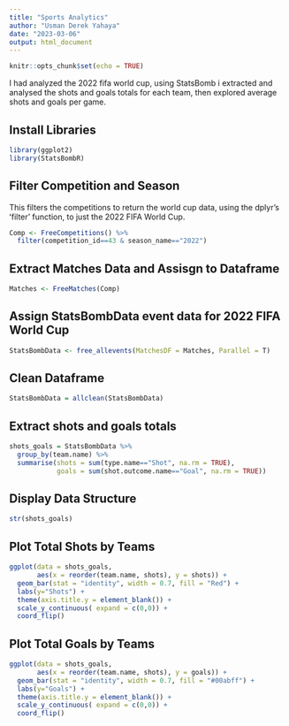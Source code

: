 ---
title: "Sports Analytics"
author: "Usman Derek Yahaya"
date: "2023-03-06"
output: html_document
---

```{r, include=FALSE}
knitr::opts_chunk$set(echo = TRUE)
```

I had analyzed the 2022 fifa world cup, using StatsBomb i extracted and analysed the shots and goals totals for each team, then explored average shots and goals per game.  

## Install Libraries
```{r}
library(ggplot2)
library(StatsBombR)
```

## Filter Competition and Season
This filters the competitions to return the world cup data, using the dplyrʼs ʻfilterʼ function, to just the 2022 FIFA World Cup. 
```{r, echo=FALSE}
Comp <- FreeCompetitions() %>%
  filter(competition_id==43 & season_name=="2022")
```

## Extract Matches Data and Assisgn to Dataframe
```{r}
Matches <- FreeMatches(Comp)
```

## Assign StatsBombData event data for 2022 FIFA World Cup
```{r}
StatsBombData <- free_allevents(MatchesDF = Matches, Parallel = T)
```

## Clean Dataframe
```{r}
StatsBombData = allclean(StatsBombData) 
```

## Extract shots and goals totals 
```{r}
shots_goals = StatsBombData %>%
  group_by(team.name) %>%
  summarise(shots = sum(type.name=="Shot", na.rm = TRUE),
            goals = sum(shot.outcome.name=="Goal", na.rm = TRUE))
```

## Display Data Structure
```{r}
str(shots_goals)
```


## Plot Total Shots by Teams 
```{r}
ggplot(data = shots_goals,
       aes(x = reorder(team.name, shots), y = shots)) +
  geom_bar(stat = "identity", width = 0.7, fill = "Red") +
  labs(y="Shots") +
  theme(axis.title.y = element_blank()) +
  scale_y_continuous( expand = c(0,0)) +  
  coord_flip()
```


## Plot Total Goals by Teams 
```{r}
ggplot(data = shots_goals,
       aes(x = reorder(team.name, shots), y = goals)) +
  geom_bar(stat = "identity", width = 0.7, fill = "#00abff") +
  labs(y="Goals") +
  theme(axis.title.y = element_blank()) +
  scale_y_continuous( expand = c(0,0)) +  
  coord_flip()
```
